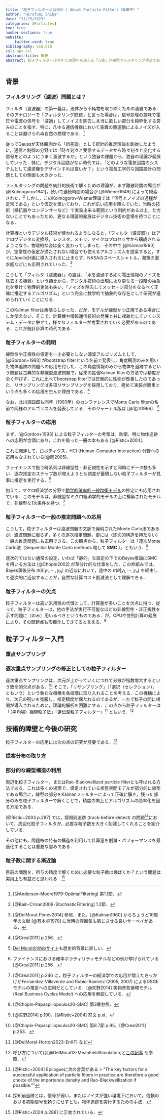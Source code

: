 ```yaml
---
title: "粒子フィルターとは何か | About Particle Filters（執筆中）"
author: "Hirofumi Shiba"
date: "11/25/2023"
categories: [Particles]
toc: true
number-sections: true
website:
    twitter-card: true
bibliography: bib.bib
csl: apa.csl
abstract-title: 概要
abstract: 粒子フィルターは今年で30周年を迎える「万能」非線型フィルタリング手法である．相関を持つ粒子系によって分布を逐次的に近似する遺伝的アルゴリズムであり，多くの科学分野にまたがる応用を持つと同時に，数理的対象としても豊かな構造を持つ．その概要と今後の研究方向を紹介する．
---
```


## 背景

### フィルタリング（濾波）問題とは？

フィルタ（濾波器）の第一義は，液体から不純物を取り除くための装置である．そのアナロジーで「フィルタリング問題」と言った場合は，信号処理の意味で電圧や電波の信号を「濾過」してノイズを除去し本当に欲しい部分を純粋化する営みのことを指す．特に，凡ゆる通信機器において装置の熱運動によるノイズが入ることは避けられぬ自然の摂理である．^[[@Anderson-Moore1979-OptimalFiltering] 第1.1節．]

従ってGaussが天体観測から「誤差論」として統計的推定理論を創始したように，通信と制御の分野では「時々刻々と受信するデータから時々刻々と変化する信号をどのようにうまく濾波するか」という独自の課題から，独自の理論が発展していった．特に，デジタル回路がない時代では，「どのような電気回路のシステムとして濾波機をデザインすれば良いか？」という電気工学的な回路設計の問題としての側面も大きかった．

フィルタリングの問題を統計的技術で解くための理論が，まず離散時間の場合が [@Kolmogorov1941]，続いて連続時間の場合が [@Wiener1949] によって模索された．^[[@Bain-Crisan2009-StochasticFiltering] 1.3節．] しかし，このKolmogorov-Wiener理論では「信号とノイズの過程が定常である」という仮定を置いており，これが広い応用を阻んでいた．当時の技術（抵抗器やコンデンサーなど）で実装出来る範囲という制約がある以上，仕方ないことでもあったため，更なる理論的発展はデジタル技術の登場を待つことになる．

計算機というデジタル技術が使われるようになると，「フィルタ（濾波器）」はアナログデジタル変換器，レジスタ，メモリ，マイクロプロセッサから構成されるようになり，物理的な姿は全く変わってしまった．その中で [@Kalman1960] が，定常性の仮定が満たされない場合でも使えるアルゴリズムを提案すると，すぐにApollo計画に導入されるに止まらず，NASAのスペースシャトル，海軍の潜水艦などにも応用されていった．^[[@DelMoral-Penev2014] 参照．また，[@Kalman1960] からちょうど10周年の文献 [@有本卓1970] に当時の雰囲気も感じさせる良いサーベイがある．]

こうして「フィルタ（濾波器）」の語は，「水を濾過する如く電圧情報のノイズを除去する機器」という類比から，デジタル技術の出現により更なる一段階の抽象化を受けて物理的実体も失い，「ノイズを除去してメッセージ部分をなるべく正確に推定するアルゴリズム」という完全に数学的で抽象的な存在として研究が進められていくことになる．

このKalman filterは素晴らしかった．だが，モデルが線型かつ正規である場合にしか使えない．そこで，計算機や情報通信技術の発展と共に複雑化していくシステム・データに併せて，様々なフィルターが考案されていく必要があるのである．これが統計計算の時代である．

### 粒子フィルターの発明

線型性や正規性の仮定を一才必要としない濾波アルゴリズムとして，[@Gordon+1993] がbootstrap filterという名前で発表し，角度観測のみを用いた物体追跡の問題への応用を付した．この角度情報のみから物体を追跡するという問題は古典的な非線型濾波問題で，従来の拡張Kalman filterの方法では精度が全く伸びず，これに比べてbootstrap filterでは圧倒的に性能が改善したのであった．リサンプリングは多項リサンプリングを採用しており，極めて実装が簡単という点も多くの応用を生んだ理由である．^[[@Creal2011] p.256．]

なお，北川源四郎も同年（1993年）のカンファレンスでMonte Carlo filterの名前で同様のアルゴリズムを発表している．そのジャーナル版は [@北川1996]．^[[Del MoralのWebサイト](https://people.bordeaux.inria.fr/pierre.delmoral/simulinks.html)も歴史的背景に詳しい．]

### 粒子フィルターの応用

まず，[@Gordon+1993] による粒子フィルターの考案は，防衛，特に物体追跡への応用が念頭にあり，これを扱った一冊の本もある [@Ristic+2004]．

これに関連して，ロボティクス，HCI (Human-Computer Interaction) 分野への応用もなされている[@岡2005]．

ファイナンスで扱う時系列は非線型性・非正規性を示すと同時にデータ数も多い．逐次推定のステップ数が増えようとも誤差が蓄積しない粒子フィルターが見事に推定を実行する．^[ファイナンスにおける確率ボラティリティモデルなどの例が挙げられている [@Creal2011] p.256．]

加えて，マクロ経済学の分野で[動学的確率的一般均衡モデル](https://en.wikipedia.org/wiki/Dynamic_stochastic_general_equilibrium)の推定にも応用されている．このモデルは，非線型なミクロ経済学的モデルの上に構築されたモデルで，非線型な1次条件を持つ．^[[@Creal2011] p.246 に，粒子フィルターの経済学での応用が増えたきっかけがFernández-Villaverde and Rubio-Ramírez (2005, 2007) によるDSGEモデルの推定への応用だとしている．[@矢野2014] 実物景気循環モデル (Real Business Cycles
Model) への応用を解説している．]

### 粒子フィルターの一般の推定問題への応用

こうして，粒子フィルターは濾波問題の文脈で発明されたMonte Carlo法であるが，濾波問題に限らず，多くの逐次推定問題，更には（逐次的構造を持たない）一般の推定問題にも応用できる．この観点から，粒子フィルターは「逐次Monte Carlo法（Sequential Monte Carlo methods 略して **SMC** ）」ともいう．^[[@Chopin-Papaspiliopoulos20-SMC] 第3章参照．]

逐次的ではない通常の設定，いわば「静的」な設定の下でのBayes推論にSMCを用いる方法は [@Chopin2002] が草分け的な仕事をした．この枠組みでは，Bayes事後分布 $\pi(\theta|y_1,\cdots,y_N)$ の近似において，途中の $\pi(\theta|y_1,\cdots,y_n)$ を経由して逐次的に近似することが，自然な計算コスト削減法として理解できる．

### 粒子フィルターの欠点

粒子フィルターは高い汎用性の代償として，計算量が多いことを欠点に持つ．従って，粒子フィルターは，他の手法が実行不可能なほどの非線型性・非正規性を示す問題に（のみ）用いるべきというものである．が，CPUや並列計算の発展により，その問題点も形骸化してきてると言える．^[[@矢野2014] p.190，[@Ristic+2004] 前文 p.xi．]

## 粒子フィルター入門

### 重点サンプリング

### 逐次重点サンプリングの修正としての粒子フィルター

逐次重点サンプリングは，次元が上がっていくにつれて分散が指数増大するという致命的欠点がある．^[[@Chopin-Papaspiliopoulos20-SMC] 第8.7節 p.95，[@Creal2011] p.253．] そこで，「リサンプリング」（「選択（セレクション）」ともいう）という新たな機構を各段階に取り入れることを考える．この機構により，次元の呪いを克服し，推定精度が保たれるのであるが，一方で粒子の間に相関が導入されるために，理論的解析を困難にする．この点から粒子フィルターは「（平均場）相関粒子法」「遺伝型粒子フィルター」^[[@DelMoral-Horton2023-EnKF] など] ともいう．^[呼び方については[@DelMoral13-MeanFieldSimulation]と[この記事](https://162348.github.io/posts/2023-11-9/) も参照．]

## 技術的障壁と今後の研究

粒子フィルターの応用には次の点の研究が肝要である．^[[@Ristic+2004] Epilogueに次の言葉がある
> "The key factors for a successful application of particle filters in practice are therefore a good choice of the importance density and Rao-Blackwellization if possible.""
]

### 提案分布の取り方

### 部分的な線型構造の利用

周辺化粒子フィルター，またはRao-Blackwellized particle filterとも呼ばれる方法である．これは多くの場面で，仮定されている状態空間モデルが部分的に線型である場合に，線型の部分をKalmanフィルターによって正確に解き，残った部分のみを粒子フィルターで解くことで，精度の向上とアルゴリズムの効率化を図る方法である．

[@Ristic+2004 p.287] では，探知前追跡 (track-before-detect) の問題^[探知前追跡とは，信号が弱い，またはノイズが強い環境下において，信頼のおける初期信号を頼りにせずとも，物体追跡を実行するための手法．]において，周辺化粒子フィルタが，必要な粒子数を大きく削減してくれることを紹介している．

その他にも，問題毎の特有の構造を利用して計算量を削減・パフォーマンスを最適化することは重要な営みである．

### 粒子数に関する漸近論

目前の問題を，所与の精度で解くために必要な粒子数は幾ばくか？という問題は実用上も有益だと思われる．^[[@Ristic+2004 p.288] に示唆されている．]